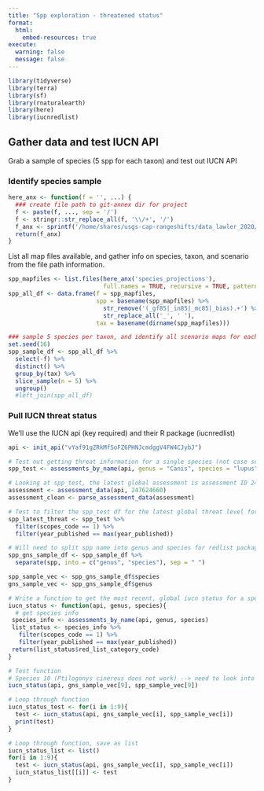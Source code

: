 ```yaml
---
title: "Spp exploration - threatened status"
format: 
  html:
    embed-resources: true
execute:
  warning: false
  message: false
---
```


```r
library(tidyverse)
library(terra)
library(sf)
library(rnaturalearth)
library(here)
library(iucnredlist)
```

## Gather data and test IUCN API

Grab a sample of species (5 spp for each taxon) and test out IUCN API

### Identify species sample

```r
here_anx <- function(f = '', ...) { 
  ### create file path to git-annex dir for project
  f <- paste(f, ..., sep = '/')
  f <- stringr::str_replace_all(f, '\\/+', '/')
  f_anx <- sprintf('/home/shares/usgs-cap-rangeshifts/data_lawler_2020/%s', f)
  return(f_anx)
}
```

List all map files available, and gather info on species, taxon, and scenario from the file path information.

```r
spp_mapfiles <- list.files(here_anx('species_projections'), 
                           full.names = TRUE, recursive = TRUE, pattern = '.tif')
spp_all_df <- data.frame(f = spp_mapfiles,
                         spp = basename(spp_mapfiles) %>%
                           str_remove('(_gf85|_in85|_mc85|_bias).+') %>%
                           str_replace_all('_', ' '),
                         tax = basename(dirname(spp_mapfiles)))

### sample 5 species per taxon, and identify all scenario maps for each
set.seed(16)
spp_sample_df <- spp_all_df %>%
  select(-f) %>%
  distinct() %>%
  group_by(tax) %>%
  slice_sample(n = 5) %>%
  ungroup() 
  #left_join(spp_all_df)
```

### Pull IUCN threat status

We'll use the IUCN api (key required) and their R package (iucnredlist)

```r
api <- init_api("vYaf91gZRkMfSoFZ6PHNJcmdggV4FW4CJybJ")
```

```r
# Test out getting threat information for a single species (not case sensitive)
spp_test <- assessments_by_name(api, genus = "Canis", species = "lupus")

# Looking at spp_test, the latest global assessment is assessment ID 247624660
assessment <- assessment_data(api, 247624660)
assessment_clean <- parse_assessment_data(assessment)
```

```r
# Test to filter the spp_test df for the latest global threat level for the species
spp_latest_threat <- spp_test %>% 
  filter(scopes_code == 1) %>% 
  filter(year_published == max(year_published))
```

```r
# Will need to split spp name into genus and species for redlist package
spp_gns_sample_df <- spp_sample_df %>% 
  separate(spp, into = c("genus", "species"), sep = " ")

spp_sample_vec <- spp_gns_sample_df$species
gns_sample_vec <- spp_gns_sample_df$genus
```

```r
# Write a function to get the most recent, global iucn status for a species
iucn_status <- function(api, genus, species){
  # get species info 
 species_info <- assessments_by_name(api, genus, species) 
 list_status <- species_info %>% 
   filter(scopes_code == 1) %>% 
   filter(year_published == max(year_published))
 return(list_status$red_list_category_code)
}
```

```r
# Test function
# Species 10 (Ptilogonys cinereus does not work) --> need to look into
iucn_status(api, gns_sample_vec[9], spp_sample_vec[9])
```

```r
# Loop through function
iucn_status_test <- for(i in 1:9){
  test <- iucn_status(api, gns_sample_vec[i], spp_sample_vec[i])
  print(test)
}
```
```r
# Loop through function, save as list
iucn_status_list <- list()
for(i in 1:9){
  test <- iucn_status(api, gns_sample_vec[i], spp_sample_vec[i])
  iucn_status_list[[i]] <- test
}
```

